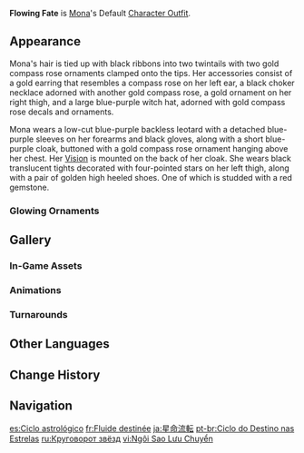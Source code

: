 {{Outfit Infobox
|id           = 204100
|image        = <gallery>
Character Mona Full Wish.png|Wish
Character Mona Game.png|In-Game
</gallery>
|character    = Mona
|type         = Default
|description  = Mona's outfit. A light astrologist's outfit that does away with superfluous fabric to provide top quality at an affordable price.
|obtain       = Unlocked upon obtaining character
}}
'''Flowing Fate''' is [[Mona]]'s Default [[Character Outfit]].

==Appearance==
<!-- Keep appearance section short and concise. Limit to 1-2 paragraphs (preferably 1 paragraph) with 3-4 sentences each. -->
Mona's hair is tied up with black ribbons into two twintails with two gold compass rose ornaments clamped onto the tips. Her accessories consist of a gold earring that resembles a compass rose on her left ear, a black choker necklace adorned with another gold compass rose, a gold ornament on her right thigh, and a large blue-purple witch hat, adorned with gold compass rose decals and ornaments.

Mona wears a low-cut blue-purple backless leotard with a detached blue-purple sleeves on her forearms and black gloves, along with a short blue-purple cloak, buttoned with a gold compass rose ornament hanging above her chest. Her {{Hydro}} [[Vision]] is mounted on the back of her cloak. She wears black translucent tights decorated with four-pointed stars on her left thigh, along with a pair of golden high heeled shoes. One of which is studded with a red gemstone.

===Glowing Ornaments===
{{Glowing Ornament Info|outfit=Flowing Fate|ornaments=the red parts of the ornaments on her hat, leg, and pigtails}}

==Gallery==
===In-Game Assets===
{{Assets/Outfit|Flowing Fate|nomain=1}}

===Animations===
{{Preview/CharacterAnimations|Mona|nocaption=1}}

===Turnarounds===
{{Turnarounds}}

==Other Languages==
{{Other Languages
|en      = Flowing Fate
|zhs     = 星命流转
|zhs_rm  = Xīngmìng Liúzhuàn
|zht     = 星命流轉
|zht_rm  = Xīngmìng Liúzhuàn
|zh_tl   = Flowing Astrology
|ja      = 星命流転
|ja_rm   = Seimei Ruten{{Assumed}}
|ja_tl   = Astral Fate Vicissitudes
|ko      = 흐르는 별점
|ko_tl   = Flowing Horoscope
|es      = Ciclo astrológico
|es_tl   = Astrological Cycle
|fr      = Fluide destinée
|fr_tl   = Flowing Fate
|ru      = Круговорот звёзд
|ru_tl   = Cycle of Stars
|th      = ดวงดาวแห่งชีวิตที่แปรผัน
|th_rm   = Duangdao haeng chiwit thi praephan
|th_tl   = Stars of Fluctuating Life
|vi      = Ngôi Sao Lưu Chuyển
|vi_tl   = Circulating Star
|de      = Fließendes Schicksal
|de_tl   = Flowing Fate
|id      = Flowing Fate
|pt      = Ciclo do Destino nas Estrelas
|pt_tl   = Cycle of Destiny at the Stars
|tr      = Kaderin Akışı
|tr_tl   = Fate's Flow
|it      = Destino mutevole
|it_tl   = Mutable Destiny
}}

==Change History==
{{Change History|1.0}}

==Navigation==
{{Dressing Room Navbox|type=outfit}}

[[es:Ciclo astrológico]]
[[fr:Fluide destinée]]
[[ja:星命流転]]
[[pt-br:Ciclo do Destino nas Estrelas]]
[[ru:Круговорот звёзд]]
[[vi:Ngôi Sao Lưu Chuyển]]